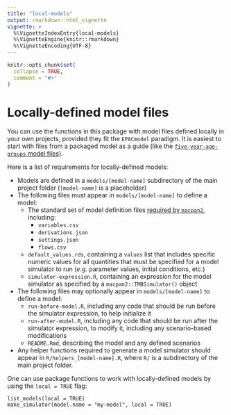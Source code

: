 ```yaml
---
title: "local-models"
output: rmarkdown::html_vignette
vignette: >
  %\VignetteIndexEntry{local-models}
  %\VignetteEngine{knitr::rmarkdown}
  %\VignetteEncoding{UTF-8}
---
```


```r
knitr::opts_chunk$set(
  collapse = TRUE,
  comment = "#>"
)
```

# Locally-defined model files

You can use the functions in this package with model files defined locally in your own projects, provided they fit the `EPACmodel` paradigm. It is easiest to start with files from a packaged model as a guide (like the [`five-year-age-groups` model files](https://github.com/phac-nml-phrsd/EPACmodel/tree/v1.1.0/inst/models/five-year-age-groups)). 

Here is a list of requirements for locally-defined models:

- Models are defined in a `models/[model-name]` subdirectory of the main project folder (`[model-name]` is a placeholder)
- The following files must appear in `models/[model-name]` to define a model:
    - The standard set of model definition files [required by `macpan2`](https://canmod.github.io/macpan2/articles/quickstart), including:
        - `variables.csv`
        - `derivations.json`
        - `settings.json`
        - `flows.csv`
    - `default_values.rds`, containing a `values` list that includes specific numeric values for all quantities that must be specified for a model simulator to run (_e.g._ parameter values, initial conditions, etc.)
    - `simulator-expression.R`, containing an expression for the model simulator as specified by a `macpan2::TMBSimulator()` object
- The following files may optionally appear in `models/[model-name]` to define a model:
    - `run-before-model.R`, including any code that should be run before the simulator expression, to help initialize it
    - `run-after-model.R`, including any code that should be run after the simulator expression, to modify it, including any scenario-based modifications
    - `README.Rmd`, describing the model and any defined scenarios
- Any helper functions required to generate a model simulator should appear in `R/helpers_[model-name].R`, where `R/` is a subdirectory of the main project folder.

One can use package functions to work with locally-defined models by using the `local = TRUE` flag:

```
list_models(local = TRUE)
make_simulator(model.name = "my-model", local = TRUE)
```
